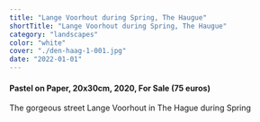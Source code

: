 ```yaml
---
title: "Lange Voorhout during Spring, The Haugue"
shortTitle: "Lange Voorhout during Spring, The Haugue"
category: "landscapes"
color: "white"
cover: "./den-haag-1-001.jpg"
date: "2022-01-01"
---
```

    
#### Pastel on Paper, 20x30cm, 2020, For Sale (75 euros)
    
The gorgeous street Lange Voorhout in The Hague during Spring